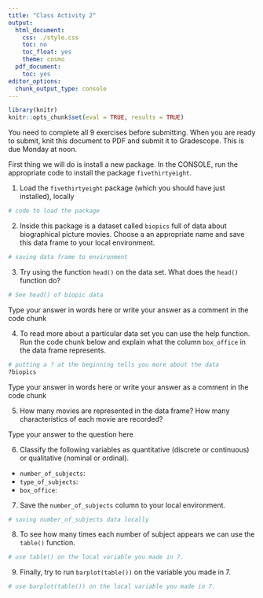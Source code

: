 ```yaml
---
title: "Class Activity 2"
output:
  html_document:
    css: ./style.css
    toc: no
    toc_float: yes
    theme: cosmo
  pdf_document:
    toc: yes
editor_options:
  chunk_output_type: console
---
```

  
```r
library(knitr)
knitr::opts_chunk$set(eval = TRUE, results = TRUE)
```

You need to complete all 9 exercises before submitting. When you are ready to submit, knit this document to PDF and submit it to Gradescope. This is due Monday at noon.

First thing we will do is install a new package. In the CONSOLE, run the appropriate code to install the package `fivethirtyeight`.

1. Load the `fivethirtyeight` package (which you should have just installed), locally

```r
# code to load the package

```

2. Inside this package is a dataset called `biopics` full of data about biographical picture movies. Choose a an appropriate name and save this data frame to your local environment.
```r
# saving data frame to environment

```


3. Try using the function `head()` on the data set. What does the `head()` function do?

```r
# See head() of biopic data

```

Type your answer in words here or write your answer as a comment in the code chunk

4. To read more about a particular data set you can use the help function. Run the code chunk below and explain what the column `box_office` in the data frame represents.

```r
# putting a ? at the beginning tells you more about the data
?biopics
```

Type your answer in words here or write your answer as a comment in the code chunk

5. How many movies are represented in the data frame? How many characteristics of each movie are recorded?

Type your answer to the question here

6. Classify the following variables as quantitative (discrete or continuous) or qualitative (nominal or ordinal).

+ `number_of_subjects`:
+ `type_of_subjects`:
+ `box_office`: 

7. Save the `number_of_subjects` column to your local environment.

```r
# saving number_of_subjects data locally

```

8. To see how many times each number of subject appears we can use the `table()` function.

```r
# use table() on the local variable you made in 7. 

```

9. Finally, try to run `barplot(table())` on the variable you made in 7.

```r
# use barplot(table()) on the local variable you made in 7. 

```

